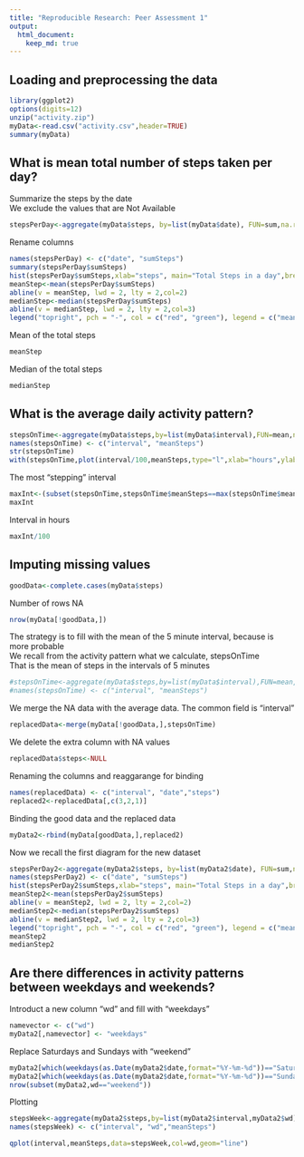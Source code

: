 ```yaml
---
title: "Reproducible Research: Peer Assessment 1"
output: 
  html_document:
    keep_md: true
---
```



## Loading and preprocessing the data

```r
library(ggplot2)
options(digits=12)
unzip("activity.zip")
myData<-read.csv("activity.csv",header=TRUE)
summary(myData)
```

## What is mean total number of steps taken per day?

Summarize the steps by the date  
We exclude the values that are Not Available
```r
stepsPerDay<-aggregate(myData$steps, by=list(myData$date), FUN=sum,na.rm=TRUE)
```
Rename columns
```r
names(stepsPerDay) <- c("date", "sumSteps")
summary(stepsPerDay$sumSteps)
hist(stepsPerDay$sumSteps,xlab="steps", main="Total Steps in a day",breaks=10)
meanStep<-mean(stepsPerDay$sumSteps)
abline(v = meanStep, lwd = 2, lty = 2,col=2)
medianStep<-median(stepsPerDay$sumSteps)
abline(v = medianStep, lwd = 2, lty = 2,col=3)
legend("topright", pch = "-", col = c("red", "green"), legend = c("mean", "median"))
```
  
Mean of the total steps
```r
meanStep
```
Median of the total steps
```r
medianStep
```
## What is the average daily activity pattern?

```r
stepsOnTime<-aggregate(myData$steps,by=list(myData$interval),FUN=mean,na.rm=TRUE)
names(stepsOnTime) <- c("interval", "meanSteps")
str(stepsOnTime)
with(stepsOnTime,plot(interval/100,meanSteps,type="l",xlab="hours",ylab="Means of steps",main="Means of Steps in 2 month interval"))
```
  
The most "stepping" interval
```r
maxInt<-(subset(stepsOnTime,stepsOnTime$meanSteps==max(stepsOnTime$meanSteps)))$interval
maxInt
```
Interval in hours
```r
maxInt/100
```
## Imputing missing values

```r
goodData<-complete.cases(myData$steps)
```
Number of rows NA
```r
nrow(myData[!goodData,])
```
The strategy is to fill with the mean of the 5 minute interval, because is more probable  
We recall from the activity pattern what we calculate, stepsOnTime  
That is the mean of steps in the intervals of 5 minutes
```r
#stepsOnTime<-aggregate(myData$steps,by=list(myData$interval),FUN=mean,na.rm=TRUE)
#names(stepsOnTime) <- c("interval", "meanSteps")
```
We merge the NA data with the average data. The common field is "interval"
```r
replacedData<-merge(myData[!goodData,],stepsOnTime)
```
We delete the extra column with NA values
```r
replacedData$steps<-NULL
```
Renaming the columns and reaggarange for binding
```r
names(replacedData) <- c("interval", "date","steps")
replaced2<-replacedData[,c(3,2,1)]
```
Binding the good data and the replaced data
```r
myData2<-rbind(myData[goodData,],replaced2)
```
Now we recall the first diagram for the new dataset
```r
stepsPerDay2<-aggregate(myData2$steps, by=list(myData2$date), FUN=sum,na.rm=TRUE)
names(stepsPerDay2) <- c("date", "sumSteps")
hist(stepsPerDay2$sumSteps,xlab="steps", main="Total Steps in a day",breaks=10)
meanStep2<-mean(stepsPerDay2$sumSteps)
abline(v = meanStep2, lwd = 2, lty = 2,col=2)
medianStep2<-median(stepsPerDay2$sumSteps)
abline(v = medianStep2, lwd = 2, lty = 2,col=3)
legend("topright", pch = "-", col = c("red", "green"), legend = c("mean", "median"))
meanStep2
medianStep2
```

## Are there differences in activity patterns between weekdays and weekends?

Introduct a new column "wd" and fill with "weekdays"
```r
namevector <- c("wd")
myData2[,namevector] <- "weekdays"
```
Replace Saturdays and Sundays with "weekend"
```r
myData2[which(weekdays(as.Date(myData2$date,format="%Y-%m-%d"))=="Saturday", arr.ind=TRUE), 4] <- "weekend"
myData2[which(weekdays(as.Date(myData2$date,format="%Y-%m-%d"))=="Sunday", arr.ind=TRUE), 4] <- "weekend"
nrow(subset(myData2,wd=="weekend"))
```
Plotting
```r
stepsWeek<-aggregate(myData2$steps,by=list(myData2$interval,myData2$wd),FUN=mean,na.rm=TRUE)
names(stepsWeek) <- c("interval", "wd","meanSteps")

qplot(interval,meanSteps,data=stepsWeek,col=wd,geom="line")
```